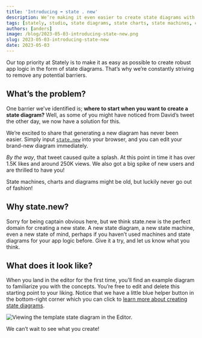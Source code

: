 ```yaml
---
title: 'Introducing ➡️ state . new'
description: We’re making it even easier to create state diagrams with our new domain state.new.
tags: [stately, studio, state diagrams, state charts, state machines, create]
authors: [anders]
image: /blog/2023-05-03-introducing-state-new.png
slug: 2023-05-03-introducing-state-new
date: 2023-05-03
---
```


Our top priority at Stately is to make it as easy as possible to create robust app logic in the form of state diagrams. That’s why we’re constantly striving to remove any potential barriers.

<!--truncate-->

## What’s the problem?

One barrier we’ve identified is; **where to start when you want to create a state diagram?** Well, as some of you might have noticed from David’s tweet the other day, we now have a solution for this.

We’re excited to share that generating a new diagram has never been easier. Simply input [`state.new`](https://state.new) into your browser, and you can edit your brand-new diagram immediately.

<Tweet id="1652038443105394694" />

_By the way_, that tweet caused quite a splash. At this point in time it has over 1.5K likes and around 250K views. We also got a big spike of new users and are thrilled to have you!

State machines, charts and diagrams might be old, but luckily never go out of fashion!

## Why state.new?

Sorry for being captain obvious here, but we think state.new is the perfect domain for creating a new state. A new state diagram, a new state machine, even a new state of mind, perhaps if you haven’t used machines and state diagrams for your app logic before. Give it a try, and let us know what you think.

## What does it look like?

When you land in the editor for the first time, you’ll find an example diagram to familiarize you with the concepts. You’re free to edit and delete this starting point to your liking. Notice that we have a little blue helper button in the bottom-right corner which you can click to [learn more about creating state diagrams](2022-10-27-studio-tutorials/index.mdx).

![Viewing the template state diagram in the Editor.](state.new-starter-diagram.png)

We can’t wait to see what you create!
